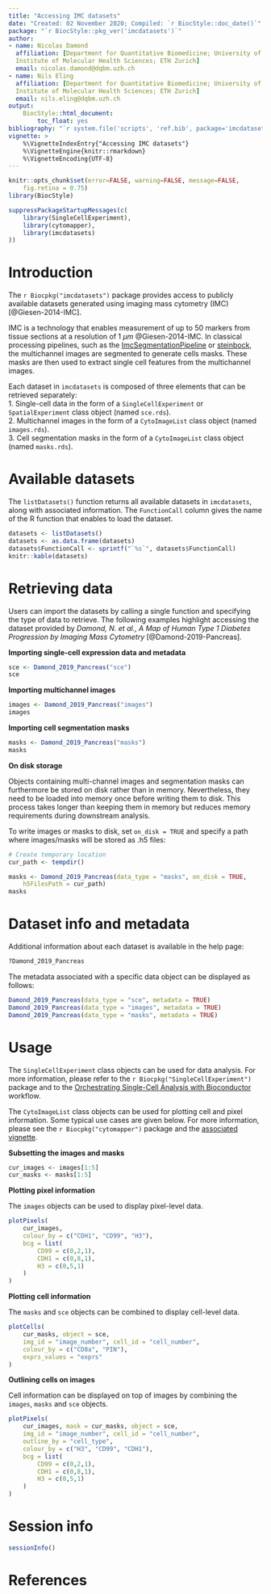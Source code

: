 ```yaml
---
title: "Accessing IMC datasets"
date: "Created: 02 November 2020; Compiled: `r BiocStyle::doc_date()`"
package: "`r BiocStyle::pkg_ver('imcdatasets')`"
author:
- name: Nicolas Damond
  affiliation: [Department for Quantitative Biomedicine; University of Zurich, 
  Institute of Molecular Health Sciences; ETH Zurich]
  email: nicolas.damond@dqbm.uzh.ch
- name: Nils Eling
  affiliation: [Department for Quantitative Biomedicine; University of Zurich, 
  Institute of Molecular Health Sciences; ETH Zurich]
  email: nils.eling@dqbm.uzh.ch
output:
    BiocStyle::html_document:
        toc_float: yes
bibliography: "`r system.file('scripts', 'ref.bib', package='imcdatasets')`"
vignette: >
    %\VignetteIndexEntry{"Accessing IMC datasets"}
    %\VignetteEngine{knitr::rmarkdown}
    %\VignetteEncoding{UTF-8}
---
```


```r
knitr::opts_chunk$set(error=FALSE, warning=FALSE, message=FALSE,
    fig.retina = 0.75)
library(BiocStyle)
```

```r
suppressPackageStartupMessages(c(
    library(SingleCellExperiment),
    library(cytomapper),
    library(imcdatasets)
))
```

# Introduction

The `r Biocpkg("imcdatasets")` package provides access to publicly available
datasets generated using imaging mass cytometry (IMC) [@Giesen-2014-IMC].

IMC is a technology that enables measurement of up to 50 markers from tissue
sections at a resolution of 1 $\mu m$ @Giesen-2014-IMC. In classical processing
pipelines, such as the [ImcSegmentationPipeline](https://github.com/BodenmillerGroup/ImcSegmentationPipeline) 
or [steinbock](https://bodenmillergroup.github.io/steinbock/latest/), the 
multichannel images are segmented to generate cells masks. These masks are then
used to extract single cell features from the multichannel images.  

Each dataset in `imcdatasets` is composed of three elements that can be
retrieved separately:  
1. Single-cell data in the form of a `SingleCellExperiment` or 
`SpatialExperiment` class object (named `sce.rds`).  
2. Multichannel images in the form of a `CytoImageList` class object (named
`images.rds`).  
3. Cell segmentation masks in the form of a `CytoImageList` class object (named
`masks.rds`).  

# Available datasets

The `listDatasets()` function returns all available datasets in `imcdatasets`,
along with associated information. The `FunctionCall` column gives the name of
the R function that enables to load the dataset.

```r
datasets <- listDatasets()
datasets <- as.data.frame(datasets)
datasets$FunctionCall <- sprintf("`%s`", datasets$FunctionCall)
knitr::kable(datasets)
```

# Retrieving data

Users can import the datasets by calling a single function and specifying the
type of data to retrieve. The following examples highlight accessing the 
dataset provided by _Damond, N. et al., A Map of Human Type 1 Diabetes 
Progression by Imaging Mass Cytometry_ [@Damond-2019-Pancreas].

__Importing single-cell expression data and metadata__

```r
sce <- Damond_2019_Pancreas("sce")
sce
```

__Importing multichannel images__

```r
images <- Damond_2019_Pancreas("images")
images
```

__Importing cell segmentation masks__

```r
masks <- Damond_2019_Pancreas("masks")
masks
```

__On disk storage__

Objects containing multi-channel images and segmentation masks can furthermore
be stored on disk rather than in memory. Nevertheless, they need to be loaded
into memory once before writing them to disk. This process takes longer than
keeping them in memory but reduces memory requirements during downstream
analysis.

To write images or masks to disk, set `on_disk = TRUE` and specify a path
where images/masks will be stored as .h5 files:

```r
# Create temporary location
cur_path <- tempdir()

masks <- Damond_2019_Pancreas(data_type = "masks", on_disk = TRUE,
    h5FilesPath = cur_path)
masks
```

# Dataset info and metadata

Additional information about each dataset is available in the help page:

```r
?Damond_2019_Pancreas
```

The metadata associated with a specific data object can be displayed as 
follows:

```r
Damond_2019_Pancreas(data_type = "sce", metadata = TRUE)
Damond_2019_Pancreas(data_type = "images", metadata = TRUE)
Damond_2019_Pancreas(data_type = "masks", metadata = TRUE)
```

# Usage

The `SingleCellExperiment` class objects can be used for data analysis. For 
more information, please refer to the `r Biocpkg("SingleCellExperiment")` 
package and to the [Orchestrating Single-Cell Analysis with Bioconductor](http://bioconductor.org/books/release/OSCA/) workflow.

The `CytoImageList` class objects can be used for plotting cell and pixel
information. Some typical use cases are given below. For more information,
please see the `r Biocpkg("cytomapper")` package and the
[associated vignette](https://www.bioconductor.org/packages/devel/bioc/vignettes/cytomapper/inst/doc/cytomapper.html).

__Subsetting the images and masks__

```r
cur_images <- images[1:5]
cur_masks <- masks[1:5]
```

__Plotting pixel information__

The `images` objects can be used to display pixel-level data.

```r
plotPixels(
    cur_images,
    colour_by = c("CDH1", "CD99", "H3"),
    bcg = list(
        CD99 = c(0,2,1),
        CDH1 = c(0,8,1),
        H3 = c(0,5,1)
    )
)
```

__Plotting cell information__

The `masks` and `sce` objects can be combined to display cell-level data.

```r
plotCells(
    cur_masks, object = sce,
    img_id = "image_number", cell_id = "cell_number",
    colour_by = c("CD8a", "PIN"),
    exprs_values = "exprs"
)
```

__Outlining cells on images__

Cell information can be displayed on top of images by combining the `images`,
`masks` and `sce` objects.

```r
plotPixels(
    cur_images, mask = cur_masks, object = sce,
    img_id = "image_number", cell_id = "cell_number",
    outline_by = "cell_type",
    colour_by = c("H3", "CD99", "CDH1"),
    bcg = list(
        CD99 = c(0,2,1),
        CDH1 = c(0,8,1),
        H3 = c(0,5,1)
    )
)
```

# Session info {.unnumbered}

```r
sessionInfo()
```

# References